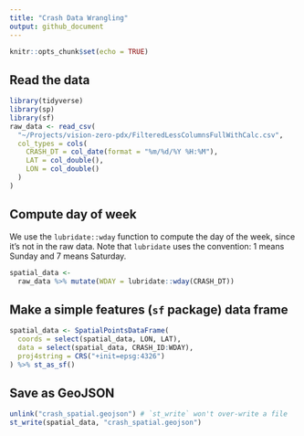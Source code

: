 ```yaml
---
title: "Crash Data Wrangling"
output: github_document
---
```


```r
knitr::opts_chunk$set(echo = TRUE)
```

## Read the data
```r
library(tidyverse)
library(sp)
library(sf)
raw_data <- read_csv(
  "~/Projects/vision-zero-pdx/FilteredLessColumnsFullWithCalc.csv",
  col_types = cols(
    CRASH_DT = col_date(format = "%m/%d/%Y %H:%M"),
    LAT = col_double(),
    LON = col_double()
  )
)
```

## Compute day of week
We use the `lubridate::wday` function to compute the day of the week, since it's not in the raw data. Note that `lubridate` uses the convention: 1 means Sunday and 7 means Saturday.
```r
spatial_data <- 
  raw_data %>% mutate(WDAY = lubridate::wday(CRASH_DT))
```

## Make a simple features (`sf` package) data frame
```r
spatial_data <- SpatialPointsDataFrame(
  coords = select(spatial_data, LON, LAT),
  data = select(spatial_data, CRASH_ID:WDAY),
  proj4string = CRS("+init=epsg:4326")
) %>% st_as_sf()
```

## Save as GeoJSON
```r
unlink("crash_spatial.geojson") # `st_write` won't over-write a file
st_write(spatial_data, "crash_spatial.geojson")
```


  

  
